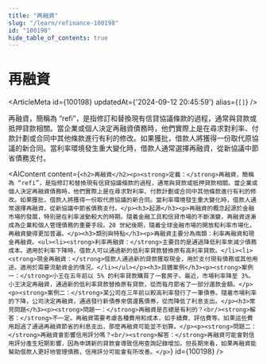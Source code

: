 ```yaml
---
title: "再融資"
slug: "/learn/refinance-100198"
id: "100198"
hide_table_of_contents: true
---
```



# 再融資

<ArticleMeta id={100198} updatedAt={'2024-09-12 20:45:59'} alias={`[]`} />
<div className='border-solid border-b border-t-0 my-4 border-[var(--ifm-color-gray-300)]' />

再融資，簡稱為 “refi”，是指修訂和替換現有信貸協議條款的過程，通常與貸款或抵押貸款相關。當企業或個人決定再融資債務時，他們實際上是在尋求對利率、付款計劃或合同中其他條款進行有利的修改。如果獲批，借款人將獲得一份取代原協議的新合同。當利率環境發生重大變化時，借款人通常選擇再融資，從新協議中節省債務支付。

<AIContent content={`<h2>再融資</h2><p><strong>定義：</strong>再融資，簡稱為 “refi”，是指修訂和替換現有信貸協議條款的過程，通常與貸款或抵押貸款相關。當企業或個人決定再融資債務時，他們實際上是在尋求對利率、付款計劃或合同中其他條款進行有利的修改。如果獲批，借款人將獲得一份取代原協議的新合同。當利率環境發生重大變化時，借款人通常選擇再融資，從新協議中節省債務支付。</p><h3>起源</h3><p>再融資的概念起源於金融市場的發展，特別是在利率波動較大的時期。隨着金融工具和信貸市場的不斷演變，再融資逐漸成為企業和個人管理債務的重要手段。20 世紀後期，隨着全球金融市場的開放和利率市場化，再融資變得更加普遍。</p><h3>類別與特點</h3><p>再融資主要分為兩類：利率再融資和現金再融資。<ul><li><strong>利率再融資：</strong>主要目的是通過降低利率來減少債務成本。適用於利率下降時，借款人可以通過新的低利率貸款替換原有高利率貸款。</li><li><strong>現金再融資：</strong>借款人通過新的貸款獲取現金，用於支付現有債務或其他用途。適用於需要流動資金的情況。</li></ul></p><h3>具體案例</h3><p><strong>案例一：</strong>小王在五年前以 5% 的利率貸款購買了一套房子。最近，市場利率降至 3%。小王決定再融資，通過新的低利率貸款替換原有貸款，從而每月節省了一部分還款金額。</p><p><strong>案例二：</strong>某公司在三年前以較高利率發行了一筆債券。隨着市場利率的下降，公司決定再融資，通過發行新債券來償還舊債券，從而降低了利息支出。</p><h3>常見問題</h3><p><strong>問題一：</strong>再融資是否總是有利的？<br/><strong>解答：</strong>不一定。再融資需要考慮各種費用和成本，如手續費、評估費等。如果這些費用超過了通過再融資節省的利息支出，那麼再融資可能並不划算。</p><p><strong>問題二：</strong>再融資會影響信用評分嗎？<br/><strong>解答：</strong>再融資可能會對信用評分產生短期影響，因為申請新的貸款會導致信用查詢記錄增加，但長期來看，如果再融資能幫助借款人更好地管理債務，信用評分可能會有所改善。</p>`} id={100198} />
